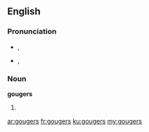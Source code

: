 ==English==

===Pronunciation===
* {{a|UK}} {{IPA|/ˈɡaʊd͡ʒ.əz/}}, {{X-SAMPA|/"gaUd_Z.@z/}}
* {{a|US}} {{IPA|/ˈɡaʊd͡ʒ.ɚz/}}, {{X-SAMPA|/""gaUd_Z.@`z/}}

===Noun===
'''gougers'''

# {{plural of|gouger}}

[[ar:gougers]]
[[fr:gougers]]
[[ku:gougers]]
[[my:gougers]]
